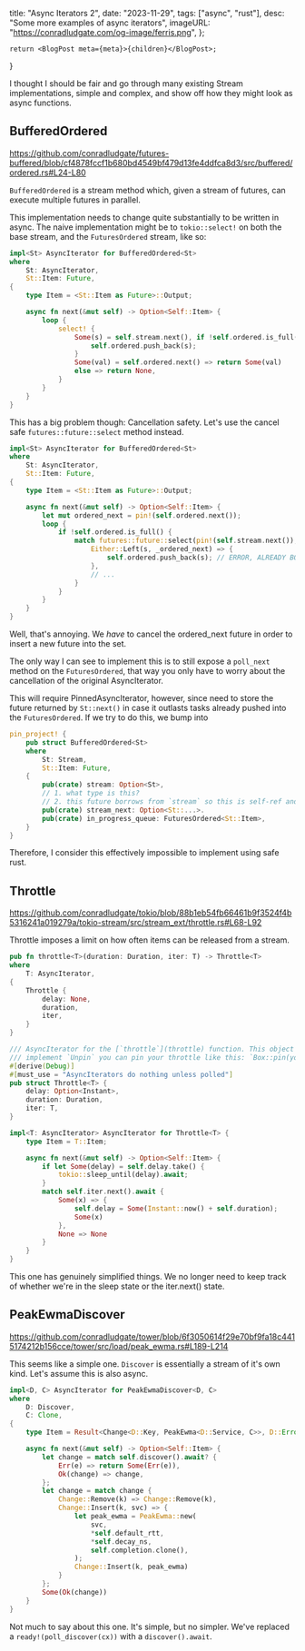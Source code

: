   title: "Async Iterators 2",
  date: "2023-11-29",
  tags: ["async", "rust"],
  desc: "Some more examples of async iterators",
  imageURL: "https://conradludgate.com/og-image/ferris.png",
};

    return <BlogPost meta={meta}>{children}</BlogPost>;
}

I thought I should be fair and go through many existing Stream implementations, simple and complex, and show off
how they might look as async functions.

## BufferedOrdered

<https://github.com/conradludgate/futures-buffered/blob/cf4878fccf1b680bd4549bf479d13fe4ddfca8d3/src/buffered/ordered.rs#L24-L80>

`BufferedOrdered` is a stream method which, given a stream of futures, can execute multiple futures in parallel.

This implementation needs to change quite substantially to be written in async.
The naive implementation might be to `tokio::select!` on both the base stream, and the `FuturesOrdered` stream, like so:

```rust
impl<St> AsyncIterator for BufferedOrdered<St>
where
    St: AsyncIterator,
    St::Item: Future,
{
    type Item = <St::Item as Future>::Output;

    async fn next(&mut self) -> Option<Self::Item> {
        loop {
            select! {
                Some(s) = self.stream.next(), if !self.ordered.is_full() => {
                    self.ordered.push_back(s);
                }
                Some(val) = self.ordered.next() => return Some(val)
                else => return None,
            }
        }
    }
}
```

This has a big problem though: Cancellation safety. Let's use the cancel safe `futures::future::select` method instead.

```rust
impl<St> AsyncIterator for BufferedOrdered<St>
where
    St: AsyncIterator,
    St::Item: Future,
{
    type Item = <St::Item as Future>::Output;

    async fn next(&mut self) -> Option<Self::Item> {
        let mut ordered_next = pin!(self.ordered.next());
        loop {
            if !self.ordered.is_full() {
                match futures::future::select(pin!(self.stream.next()), ordered_next) {
                    Either::Left(s, _ordered_next) => {
                        self.ordered.push_back(s); // ERROR, ALREADY BORROWED MUTABLY
                    },
                    // ...
                }
            }
        }
    }
}
```

Well, that's annoying. We _have_ to cancel the ordered_next future in order to insert a new future into the set.

The only way I can see to implement this is to still expose a `poll_next` method on the `FuturesOrdered`, that way
you only have to worry about the cancellation of the original AsyncIterator.

This will require PinnedAsyncIterator, however, since need to store the future returned by `St::next()` in case it outlasts tasks
already pushed into the `FuturesOrdered`. If we try to do this, we bump into

```rust
pin_project! {
    pub struct BufferedOrdered<St>
    where
        St: Stream,
        St::Item: Future,
    {
        pub(crate) stream: Option<St>,
        // 1. what type is this?
        // 2. this future borrows from `stream` so this is self-ref and a pain to implement safely...
        pub(crate) stream_next: Option<St::...>.
        pub(crate) in_progress_queue: FuturesOrdered<St::Item>,
    }
}
```

Therefore, I consider this effectively impossible to implement using safe rust.

## Throttle

<https://github.com/conradludgate/tokio/blob/88b1eb54fb66461b9f3524f4b5316241a019279a/tokio-stream/src/stream_ext/throttle.rs#L68-L92>

Throttle imposes a limit on how often items can be released from a stream.

```rust
pub fn throttle<T>(duration: Duration, iter: T) -> Throttle<T>
where
    T: AsyncIterator,
{
    Throttle {
        delay: None,
        duration,
        iter,
    }
}

/// AsyncIterator for the [`throttle`](throttle) function. This object is `!Unpin`. If you need it to
/// implement `Unpin` you can pin your throttle like this: `Box::pin(your_throttle)`.
#[derive(Debug)]
#[must_use = "AsyncIterators do nothing unless polled"]
pub struct Throttle<T> {
    delay: Option<Instant>,
    duration: Duration,
    iter: T,
}

impl<T: AsyncIterator> AsyncIterator for Throttle<T> {
    type Item = T::Item;

    async fn next(&mut self) -> Option<Self::Item> {
        if let Some(delay) = self.delay.take() {
            tokio::sleep_until(delay).await;
        }
        match self.iter.next().await {
            Some(x) => {
                self.delay = Some(Instant::now() + self.duration);
                Some(x)
            },
            None => None
        }
    }
}
```

This one has genuinely simplified things. We no longer need to keep track of whether we're in the sleep state or the iter.next() state.

## PeakEwmaDiscover

<https://github.com/conradludgate/tower/blob/6f3050614f29e70bf9fa18c4415174212b156cce/tower/src/load/peak_ewma.rs#L189-L214>

This seems like a simple one. `Discover` is essentially a stream of it's own kind. Let's assume this is also async.

```rust
impl<D, C> AsyncIterator for PeakEwmaDiscover<D, C>
where
    D: Discover,
    C: Clone,
{
    type Item = Result<Change<D::Key, PeakEwma<D::Service, C>>, D::Error>;

    async fn next(&mut self) -> Option<Self::Item> {
        let change = match self.discover().await? {
            Err(e) => return Some(Err(e)),
            Ok(change) => change,
        };
        let change = match change {
            Change::Remove(k) => Change::Remove(k),
            Change::Insert(k, svc) => {
                let peak_ewma = PeakEwma::new(
                    svc,
                    *self.default_rtt,
                    *self.decay_ns,
                    self.completion.clone(),
                );
                Change::Insert(k, peak_ewma)
            }
        };
        Some(Ok(change))
    }
}
```

Not much to say about this one. It's simple, but no simpler. We've replaced a `ready!(poll_discover(cx))` with a `discover().await`.
